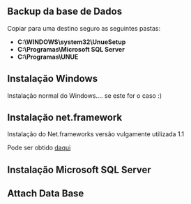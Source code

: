 ==Backup da base de Dados==

Copiar para uma destino seguro as seguintes pastas:
 
*'''C:\WINDOWS\system32\UnueSetup'''
*'''C:\Programas\Microsoft SQL Server'''
*'''C:\Programas\UNUE'''

==Instalação Windows==

Instalação normal do Windows.... se este for o caso :)

==Instalação net.framework==

Instalação do Net.frameworks versão vulgamente utilizada 1.1

Pode ser obtido 
[http://www.microsoft.com/Downloads/details.aspx?FamilyId=262D25E3-F589-4842-8157-034D1E7CF3A3&displaylang=en daqui]

==Instalação Microsoft SQL Server==

==Attach Data Base==
